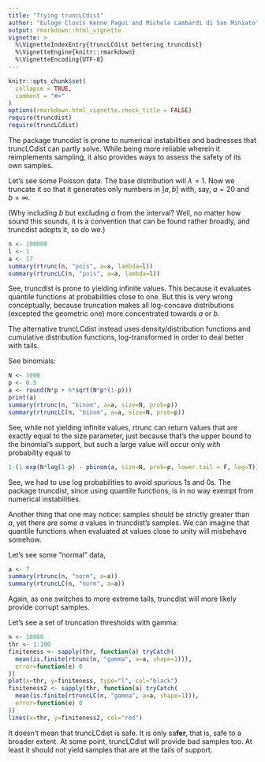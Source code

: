 ```yaml
---
title: "Trying truncLCdist"
author: "Euloge Clovis Kenne Pagui and Michele Lambardi di San Miniato"
output: rmarkdown::html_vignette
vignette: >
  %\VignetteIndexEntry{truncLCdist bettering truncdist}
  %\VignetteEngine{knitr::rmarkdown}
  %\VignetteEncoding{UTF-8}
---
```


```r
knitr::opts_chunk$set(
  collapse = TRUE,
  comment = "#>"
)
options(rmarkdown.html_vignette.check_title = FALSE)
require(truncdist)
require(truncLCdist)
```

The package truncdist is prone to numerical instabilities and badnesses that truncLCdist can partly solve. While being more reliable wherein it reimplements sampling, it also provides ways to assess the safety of its own samples.

Let's see some Poisson data. The base distribution will $\lambda=1$. Now we truncate it so that it generates only numbers in $]a,b]$ with, say, $a=20$ and $b=\infty$.

(Why including $b$ but excluding $a$ from the interval? Well, no matter how sound this sounds, it is a convention that can be found rather broadly, and truncdist adopts it, so do we.)

```r
n <- 100000
l <- 1
a <- 17
summary(rtrunc(n, "pois", a=a, lambda=l))
summary(rtruncLC(n, "pois", a=a, lambda=l))
```

See, truncdist is prone to yielding infinite values. This because it evaluates quantile functions at probabilities close to one. But this is very wrong conceptually, because truncation makes all log-concave distributions (excepted the geometric one) more concentrated towards $a$ or $b$.

The alternative truncLCdist instead uses density/distribution functions and cumulative distribution functions, log-transformed in order to deal better with tails.

See binomials:

```r
N <- 1000
p <- 0.5
a <- round(N*p + 6*sqrt(N*p*(1-p)))
print(a)
summary(rtrunc(n, "binom", a=a, size=N, prob=p))
summary(rtruncLC(n, "binom", a=a, size=N, prob=p))
```

See, while not yielding infinite values, rtrunc can return values that are exactly equal to the size parameter, just because that's the upper bound to the binomial's support, but such a large value will occur only with probability equal to

```r
1-(1-exp(N*log(1-p) - pbinom(a, size=N, prob=p, lower.tail = F, log=T)))^n
```

See, we had to use log probabilities to avoid spurious 1s and 0s. The package truncdist, since using quantile functions, is in no way exempt from numerical instabilities.

Another thing that one may notice: samples should be strictly greater than $a$, yet there are some $a$ values in truncdist's samples. We can imagine that quantile functions when evaluated at values close to unity will misbehave somehow.

Let's see some "normal" data,

```r
a <- 7
summary(rtrunc(n, "norm", a=a))
summary(rtruncLC(n, "norm", a=a))
```

Again, as one switches to more extreme tails, truncdist will more likely provide corrupt samples.

Let's see a set of truncation thresholds with gamma:

```r
n <- 10000
thr <- 1:100
finiteness <- sapply(thr, function(a) tryCatch(
  mean(is.finite(rtrunc(n, "gamma", a=a, shape=1))),
  error=function(e) 0
))
plot(x=thr, y=finiteness, type="l", col="black")
finiteness2 <- sapply(thr, function(a) tryCatch(
  mean(is.finite(rtruncLC(n, "gamma", a=a, shape=1))),
  error=function(e) 0
))
lines(x=thr, y=finiteness2, col="red")
```

It doesn't mean that truncLCdist is safe. It is only sa**fer**, that is, safe to a broader extent. At some point, truncLCdist will provide bad samples too. At least it should not yield samples that are at the tails of support.
